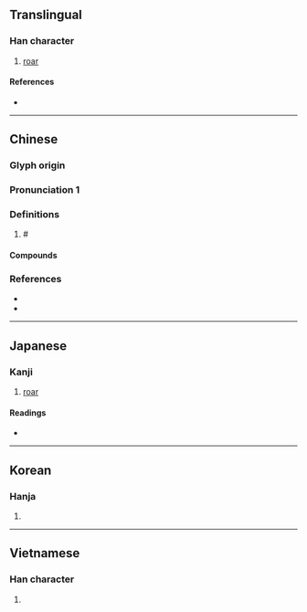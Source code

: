 {{character info/new}}
==Translingual==

===Han character===
{{Han char|rn=30|rad=口|as=14|sn=17|four=64047|canj=RTOE|ids=⿰口蒦}}

# [[roar]]

====References====
* {{Han ref|kx=0211.300|dkj=04452|dj=0434.240|hdz=10688.080|uh=5684|ud=22148|bh=ECC4|bd=60612}}

----

==Chinese==
{{zh-forms}}

===Glyph origin===
{{Han etym}}

===Pronunciation 1===
{{zh-pron
|m=ǒ
|c=waak6,o2,wok6
|mc=y
|oc=y
|cat=
}}
{{zh-attn-split}}

===Definitions===
{{zh-hanzi}}

# # {{n-g|Used to express [[realization]] or [[doubt]]:}}

====Compounds====
{{zh-der|喔嚄|呦嚄說|嚄嚄|嚄唶}}

===References===
* {{R:twedu|B00454}}
* {{R:yue:mfccd}}

----

==Japanese==

===Kanji===
{{ja-kanji|grade=|rs=口14}}

# [[roar]]

====Readings====
* {{ja-readings|on=かく, わく}}

----

==Korean==

===Hanja===
{{ko-hanja|hangeul=획|rv=hoek|mr=hoek}}

# {{defn|lang=ko|sort=口14}}

----

==Vietnamese==

===Han character===
{{vi-hantu|[[quác]]|rs=口14}}

# {{defn|lang=vi|sort=口14}}